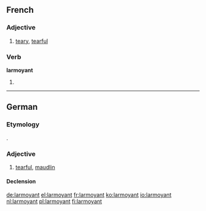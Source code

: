 ==French==

===Adjective===
{{fr-adj}}

# [[teary]], [[tearful]]

===Verb===
'''larmoyant'''

# {{present participle of|larmoyer|lang=fr}}
----
==German==

===Etymology===
{{etyl|fr|de}}.

===Adjective===
{{de-adj|larmoyanter|larmoyantesten}}

# [[tearful]], [[maudlin]]

====Declension====
{{de-decl-adj|larmoyant|larmoyanter|larmoyantest}}
[[de:larmoyant]]
[[el:larmoyant]]
[[fr:larmoyant]]
[[ko:larmoyant]]
[[io:larmoyant]]
[[nl:larmoyant]]
[[pl:larmoyant]]
[[fi:larmoyant]]